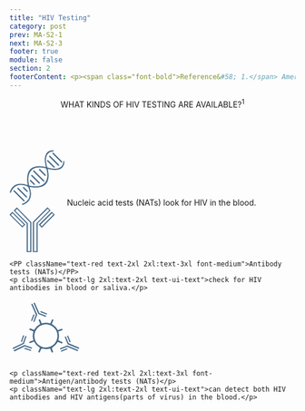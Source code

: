 ```yaml
---
title: "HIV Testing"
category: post
prev: MA-S2-1
next: MA-S2-3
footer: true
module: false
section: 2
footerContent: <p><span class="font-bold">Reference&#58; 1.</span> American Sexual Health Association. STI Testing. 2022. Accessed May 19, 2022. https://www.ashasexualhealth.org/get-tested/</p>
---
```


<Header title="ok">
  <span className="text-red">WHAT KINDS OF HIV TESTING </span>ARE AVAILABLE?<sup>1</sup>
</Header>

  <br/>
<PotatoLayout class='justify-center justify-items-center content-center items-center gap-[2.5rem] mt-[2rem] 2xl:mt-[5rem]' Cspace>
  <PotatoLayout class="mx-2 text-center flex-col items-center font-sans" space>
    <svg
      xmlns="http://www.w3.org/2000/svg"
      xmlns:xlink="http://www.w3.org/1999/xlink"
      width="97.251"
      height="97.253"
      viewBox="0 0 97.251 97.253"
    >
      <defs>
        <clipPath id="clip-path">
          <rect
            id="Rectangle_43"
            data-name="Rectangle 43"
            width="97.251"
            height="97.253"
            fill="#476a8a"
            stroke="#fff"
            stroke-width="1"
          />
        </clipPath>
      </defs>
      <g id="Group_156" data-name="Group 156" clip-path="url(#clip-path)">
        <path
          id="Path_167"
          data-name="Path 167"
          d="M31.505,61.286c-.207-1.582-.424-3.08-.6-4.584a47.578,47.578,0,0,1-.136-9.885,25.3,25.3,0,0,1,2.32-8.766A16.4,16.4,0,0,1,41.38,29.96a27.178,27.178,0,0,1,12.7-2,48.877,48.877,0,0,1,9.354,1.47c-.177-.813-.34-1.568-.507-2.322a43.477,43.477,0,0,1-1.217-11.4,18.643,18.643,0,0,1,2.685-9.6,13.284,13.284,0,0,1,10.219-6A17.85,17.85,0,0,1,76.411,0c1.145-.014,1.9.634,1.869,1.577-.026.88-.76,1.48-1.841,1.469a10.907,10.907,0,0,0-11.111,9,26.156,26.156,0,0,0-.369,8.947,53.5,53.5,0,0,0,1.782,8.926.952.952,0,0,0,.53.588,44.26,44.26,0,0,0,13.8,1.995,15.833,15.833,0,0,0,8.482-2.407,10.361,10.361,0,0,0,4.584-7.624c.089-.678.079-1.368.126-2.052a1.495,1.495,0,0,1,2.974-.085,14.093,14.093,0,0,1-3.908,10.805,14.415,14.415,0,0,1-7.915,3.981,29.249,29.249,0,0,1-9.917.158c-2.53-.393-5.047-.868-7.592-1.311.214,1.046.449,2.165.671,3.288a37.118,37.118,0,0,1,.57,11.894,19.534,19.534,0,0,1-4.937,11.421,18.286,18.286,0,0,1-8.02,4.8,35.713,35.713,0,0,1-13.18,1.195c-2.2-.144-4.379-.518-6.568-.784a2.952,2.952,0,0,0-.391,0c.5,1.7,1.055,3.364,1.464,5.066a24.534,24.534,0,0,1-.07,13.137A18.441,18.441,0,0,1,30.4,93.609a28.913,28.913,0,0,1-6.761,3.528,1.469,1.469,0,0,1-1.957-.829,1.435,1.435,0,0,1,.832-1.951,26.582,26.582,0,0,0,5.947-3.151,15.713,15.713,0,0,0,6.587-10.838c.749-5.31-.471-10.292-2.642-15.1a1.263,1.263,0,0,0-.6-.513,29.441,29.441,0,0,0-9.422-2.62,19.325,19.325,0,0,0-8.688.848,15.883,15.883,0,0,0-8.47,7.061c-.879,1.461-1.537,3.057-2.271,4.6a1.525,1.525,0,0,1-1.215,1.016A1.459,1.459,0,0,1,.1,73.707C1.8,69.09,4.266,65.011,8.407,62.15a18.328,18.328,0,0,1,8.55-3.1A30.4,30.4,0,0,1,30.88,61.086c.191.07.387.125.625.2m2.206-9.447a59.911,59.911,0,0,0,.966,9.835c.079.5.207.824.837.891,2.639.278,5.263.727,7.906.921a29.832,29.832,0,0,0,11-1.1A15.858,15.858,0,0,0,62.383,57.2a17.722,17.722,0,0,0,3.654-9.458A38.2,38.2,0,0,0,64.6,33.386a.89.89,0,0,0-.765-.723c-1.442-.309-2.873-.679-4.321-.955a31.062,31.062,0,0,0-12.381-.056A15.248,15.248,0,0,0,36.29,39.46c-2.088,3.864-2.57,8.077-2.579,12.378"
          transform="translate(0 0.001)"
          fill="#476a8a"
          stroke="#fff"
          stroke-width="1"
        />
        <path
          id="Path_168"
          data-name="Path 168"
          d="M70.588,565.178a1.766,1.766,0,0,1-.974,1.485A1.449,1.449,0,0,1,68,566.452a2.928,2.928,0,0,1-.229-.225q-8.6-8.594-17.193-17.188a1.593,1.593,0,0,1-.4-2.07,1.476,1.476,0,0,1,2.367-.191q4.757,4.748,9.507,9.5c2.593,2.592,5.191,5.178,7.77,7.784a7.486,7.486,0,0,1,.768,1.114"
          transform="translate(-43.506 -475.867)"
          fill="#476a8a"
          stroke="#fff"
          stroke-width="1"
        />
        <path
          id="Path_169"
          data-name="Path 169"
          d="M555.493,90.756a1.551,1.551,0,0,1-.786,1.481,1.4,1.4,0,0,1-1.522-.057,4.172,4.172,0,0,1-.631-.543q-7.465-7.456-14.925-14.917c-.944-.944-1.072-1.812-.377-2.513s1.588-.6,2.518.33q7.462,7.459,14.923,14.92c.409.409.856.8.8,1.3"
          transform="translate(-467.625 -64.24)"
          fill="#476a8a"
          stroke="#fff"
          stroke-width="1"
        />
        <path
          id="Path_170"
          data-name="Path 170"
          d="M584.019,32.324a3.794,3.794,0,0,1,.931.561q7.459,7.415,14.883,14.864a1.543,1.543,0,1,1-2.186,2.13q-7.4-7.386-14.785-14.78a1.548,1.548,0,0,1,1.158-2.775"
          transform="translate(-507.194 -28.158)"
          fill="#476a8a"
          stroke="#fff"
          stroke-width="1"
        />
        <path
          id="Path_171"
          data-name="Path 171"
          d="M104.095,511.853a3.05,3.05,0,0,1,.846.464q7.617,7.576,15.2,15.183a1.494,1.494,0,1,1-2.127,2.1q-2.741-2.717-5.462-5.455-4.822-4.821-9.648-9.638a1.453,1.453,0,0,1-.389-1.688,1.588,1.588,0,0,1,1.578-.963"
          transform="translate(-89.197 -445.884)"
          fill="#476a8a"
          stroke="#fff"
          stroke-width="1"
        />
        <path
          id="Path_172"
          data-name="Path 172"
          d="M509.694,135.763a1.673,1.673,0,0,1,.915-1.4,1.462,1.462,0,0,1,1.629.157,2.845,2.845,0,0,1,.282.262q5.5,5.5,11,11a1.533,1.533,0,0,1,.523,1.613,1.3,1.3,0,0,1-1.162,1.052,2.068,2.068,0,0,1-1.383-.435q-5.663-5.564-11.241-11.215a4.269,4.269,0,0,1-.567-1.029"
          transform="translate(-444.003 -116.888)"
          fill="#476a8a"
          stroke="#fff"
          stroke-width="1"
        />
        <path
          id="Path_173"
          data-name="Path 173"
          d="M189.312,510.126a1.689,1.689,0,0,1-.921,1.391,1.4,1.4,0,0,1-1.52-.108,2.344,2.344,0,0,1-.339-.294c-2.078-2.075-4.162-4.145-6.228-6.231a1.519,1.519,0,0,1,.533-2.626,1.382,1.382,0,0,1,1.479.366q3.265,3.237,6.495,6.509a3.7,3.7,0,0,1,.5.993"
          transform="translate(-156.594 -437.456)"
          fill="#476a8a"
          stroke="#fff"
          stroke-width="1"
        />
        <path
          id="Path_174"
          data-name="Path 174"
          d="M339.885,294.629c-.147.722-.4,1.27-.952,1.452a3.222,3.222,0,0,1-1.458-.05c-.2-.034-.38-.265-.545-.43q-8.628-8.618-17.251-17.24a1.635,1.635,0,0,1-.6-1.769,1.471,1.471,0,0,1,2.12-.882,2.987,2.987,0,0,1,.7.552q8.539,8.525,17.06,17.066a9.424,9.424,0,0,1,.925,1.3"
          transform="translate(-277.885 -240.019)"
          fill="#476a8a"
          stroke="#fff"
          stroke-width="1"
        />
        <path
          id="Path_175"
          data-name="Path 175"
          d="M309.341,351.088a1.854,1.854,0,0,1-.935,1.4,1.449,1.449,0,0,1-1.526-.062,2.938,2.938,0,0,1-.483-.42q-6.391-6.384-12.78-12.77a1.6,1.6,0,0,1-.562-1.83,1.5,1.5,0,0,1,2.33-.675,3.6,3.6,0,0,1,.375.351q6.389,6.386,12.768,12.783a7.353,7.353,0,0,1,.813,1.225"
          transform="translate(-255.189 -293.056)"
          fill="#476a8a"
          stroke="#fff"
          stroke-width="1"
        />
        <path
          id="Path_176"
          data-name="Path 176"
          d="M412.088,267.036c-.129.669-.386,1.2-.925,1.35a4.1,4.1,0,0,1-1.523-.044c-.14-.016-.267-.2-.387-.324q-4.868-4.863-9.731-9.731a1.523,1.523,0,0,1,.586-2.678,1.588,1.588,0,0,1,1.6.575q3.406,3.414,6.821,6.821c.955.955,1.931,1.89,2.855,2.874a6.346,6.346,0,0,1,.7,1.156"
          transform="translate(-347.536 -222.621)"
          fill="#476a8a"
          stroke="#fff"
          stroke-width="1"
        />
        <path
          id="Path_177"
          data-name="Path 177"
          d="M273.9,406.471a1.655,1.655,0,0,1,1-1.416,1.471,1.471,0,0,1,1.713.341q1.5,1.5,3,3c1.228,1.228,2.469,2.444,3.68,3.689a1.47,1.47,0,0,1-.72,2.57,1.843,1.843,0,0,1-1.38-.429c-2.284-2.2-4.518-4.457-6.743-6.72a4.158,4.158,0,0,1-.553-1.036"
          transform="translate(-238.601 -352.731)"
          fill="#476a8a"
          stroke="#fff"
          stroke-width="1"
        />
      </g>
    </svg>
    <PP className="text-red text-2xl 2xl:text-3xl font-medium">Nucleic acid tests (NATs)</PP>
    <PP className="text-lg 2xl:text-2xl text-ui-text">look for HIV in the blood.</PP>
  </PotatoLayout>
  <PotatoLayout class="text-center flex-col items-center font-sans" space>
    <svg xmlns="http://www.w3.org/2000/svg" xmlns:xlink="http://www.w3.org/1999/xlink" width="79.635" height="79.35" viewBox="0 0 79.635 79.35">
  <defs>
    <clipPath id="clip-path">
      <rect id="Rectangle_41" data-name="Rectangle 41" width="79.635" height="79.35" fill="#476a8a" stroke="#466a89" stroke-width="0.25"/>
    </clipPath>
  </defs>
  <g id="Group_149" data-name="Group 149" clip-path="url(#clip-path)">
    <path id="Path_159" data-name="Path 159" d="M114.717,28.235V79.327h-8.211v-53.5L132.22,0l5.211,5.474-22.714,22.76m-6.328-1.786v51H112.9V27.995L135.483,5.359,132.37,2.417,108.389,26.449" transform="translate(-65.248 -0.001)" fill="#476a8a" stroke="#466a89" stroke-width="0.25"/>
    <path id="Path_160" data-name="Path 160" d="M19.588,6.316,24.93.816,50.34,26.67V79.85H42.327v-50.6L19.588,6.316M44.234,28.754V78.028h4.315V27.368L25.208,3.336,21.9,6.482,44.234,28.754" transform="translate(-12 -0.5)" fill="#476a8a" stroke="#466a89" stroke-width="0.25"/>
    <path id="Path_161" data-name="Path 161" d="M133.534,43.037,156.2,20.392l5.236,5.226L138.661,48.405l-5.127-5.368m23.172-20.331L136.27,43.135l2.391,2.832,20.613-20.608-2.568-2.652" transform="translate(-81.805 -12.493)" fill="#476a8a" stroke="#466a89" stroke-width="0.25"/>
    <path id="Path_162" data-name="Path 162" d="M0,25.592l5.1-5.135L27.771,43.108l-5.221,5.027L0,25.592m2.436.125L22.5,45.828l2.933-2.739L5.165,22.812,2.436,25.717" transform="translate(0 -12.532)" fill="#476a8a" stroke="#466a89" stroke-width="0.25"/>
  </g>
</svg>

    <PP className="text-red text-2xl 2xl:text-3xl font-medium">Antibody tests (NATs)</PP>
    <p className="text-lg 2xl:text-2xl text-ui-text">check for HIV antibodies in blood or saliva.</p>

  </PotatoLayout>
  <PotatoLayout class="text-center flex-col items-center font-sans" space>
    <svg xmlns="http://www.w3.org/2000/svg" xmlns:xlink="http://www.w3.org/1999/xlink" width="128.938" height="109.138" viewBox="0 0 128.938 109.138">
  <defs>
    <clipPath id="clip-path">
      <rect id="Rectangle_42" data-name="Rectangle 42" width="32.426" height="32.311" fill="#476a8a" stroke="#fff" stroke-width="1"/>
    </clipPath>
  </defs>
  <g id="Group_155" data-name="Group 155" transform="matrix(-0.921, -0.391, 0.391, -0.921, 1260.431, 1017.912)">
    <path id="Path_33" data-name="Path 33" d="M13.715,17.64c-.78-.8-1.4-1.455-2.035-2.1-.591-.6-1.212-1.174-1.782-1.8-1.279-1.393-1.371-3.073-.255-4.122,1.066-1,2.651-.919,3.95.293,1.279,1.194,2.495,2.455,3.841,3.787,1.117-.726,2.13-1.448,3.2-2.068a23.663,23.663,0,0,1,8.1-2.837A1.541,1.541,0,0,0,30.248,6.97c-.049-1.475-.048-2.957.041-4.429A2.412,2.412,0,0,1,32.8,0,2.571,2.571,0,0,1,35.389,2.52c.106,1.187.037,2.388.067,3.584.019.758.073,1.516.118,2.405a26.18,26.18,0,0,1,12.463,5.275c1.049-1.025,2.042-1.993,3.033-2.963A16.43,16.43,0,0,1,52.429,9.5a2.791,2.791,0,0,1,3.633.241,2.577,2.577,0,0,1,.04,3.473,16.909,16.909,0,0,1-1.921,1.952c-.787.7-1.636,1.326-2.576,2.079a24.976,24.976,0,0,1,5.47,12.985c1.494,0,2.806-.011,4.117,0a13.192,13.192,0,0,1,2.307.114,2.757,2.757,0,0,1,2.137,2.325,2.583,2.583,0,0,1-1.9,2.7,6.641,6.641,0,0,1-1.857.252c-1.468.035-2.938.011-4.641.011a28.431,28.431,0,0,1-5.318,12.531c.923.965,1.735,1.819,2.552,2.669.487.507,1.024.972,1.465,1.515,1.128,1.391,1.121,2.755.035,3.789a2.775,2.775,0,0,1-3.82-.1c-.943-.84-1.8-1.779-2.7-2.666-.4-.392-.815-.765-1.384-1.3a27.692,27.692,0,0,1-12.614,5.237c0,1.395.019,2.647-.007,3.9a13.639,13.639,0,0,1-.174,2.517A2.35,2.35,0,0,1,32.5,65.7a2.339,2.339,0,0,1-2.229-2.358c-.08-1.19-.029-2.39-.033-3.586,0-.762,0-1.523,0-2.421-4.675-.851-8.981-2.218-12.7-5.369-1.271,1.244-2.431,2.437-3.658,3.556a5.062,5.062,0,0,1-1.885,1.246,2.616,2.616,0,0,1-2.8-1.036,2.769,2.769,0,0,1,.252-3.149,21.638,21.638,0,0,1,2.21-2.259c.679-.609,1.449-1.116,2.284-1.749A27.221,27.221,0,0,1,8.445,35.548c-1.467,0-2.784.008-4.1,0a12.769,12.769,0,0,1-2.1-.082A2.611,2.611,0,0,1,0,32.838a2.427,2.427,0,0,1,2.341-2.519c1.462-.144,2.946-.064,4.419-.095.482-.01.962-.057,1.609-.1.941-4.507,2.23-8.849,5.345-12.488m.014,14.922A18.914,18.914,0,0,0,32.877,52.038a19.142,19.142,0,0,0,.243-38.279,19.02,19.02,0,0,0-19.39,18.8" transform="translate(1440.43 377.614)" fill="#476a8a" stroke="#fff" stroke-width="2.5"/>
    <g id="Group_152" data-name="Group 152" transform="matrix(-0.755, -0.656, 0.656, -0.755, 1507.711, 400.443)">
      <g id="Group_151" data-name="Group 151" clip-path="url(#clip-path)">
        <path id="Path_163" data-name="Path 163" d="M119.092,2.229,109.844,11.5V32.3H106.5V10.515L116.97,0l2.122,2.229" transform="translate(-89.701)" fill="#476a8a" stroke="#fff" stroke-width="1"/>
        <path id="Path_164" data-name="Path 164" d="M32.1,11.347V33H28.839V12.4L19.58,3.058,21.757.82,32.1,11.347" transform="translate(-16.492 -0.691)" fill="#476a8a" stroke="#fff" stroke-width="1"/>
        <path id="Path_165" data-name="Path 165" d="M144.893,22.518l-9.275,9.28-2.088-2.186,9.231-9.221,2.133,2.128" transform="translate(-112.468 -17.174)" fill="#476a8a" stroke="#fff" stroke-width="1"/>
        <path id="Path_166" data-name="Path 166" d="M11.306,29.683,9.182,31.73,0,22.55l2.077-2.09q4.628,4.623,9.229,9.223" transform="translate(0 -17.233)" fill="#476a8a" stroke="#fff" stroke-width="1"/>
      </g>
    </g>
    <g id="Group_153" data-name="Group 153" transform="translate(1442.807 394.659) rotate(90)">
      <g id="Group_151-2" data-name="Group 151" clip-path="url(#clip-path)">
        <path id="Path_163-2" data-name="Path 163" d="M119.092,2.229,109.844,11.5V32.3H106.5V10.515L116.97,0l2.122,2.229" transform="translate(-89.701)" fill="#476a8a" stroke="#fff" stroke-width="1"/>
        <path id="Path_164-2" data-name="Path 164" d="M32.1,11.347V33H28.839V12.4L19.58,3.058,21.757.82,32.1,11.347" transform="translate(-16.492 -0.691)" fill="#476a8a" stroke="#fff" stroke-width="1"/>
        <path id="Path_165-2" data-name="Path 165" d="M144.893,22.518l-9.275,9.28-2.088-2.186,9.231-9.221,2.133,2.128" transform="translate(-112.468 -17.174)" fill="#476a8a" stroke="#fff" stroke-width="1"/>
        <path id="Path_166-2" data-name="Path 166" d="M11.306,29.683,9.182,31.73,0,22.55l2.077-2.09q4.628,4.623,9.229,9.223" transform="translate(0 -17.233)" fill="#476a8a" stroke="#fff" stroke-width="1"/>
      </g>
    </g>
    <g id="Group_154" data-name="Group 154" transform="translate(1482.313 444.549) rotate(-47)">
      <g id="Group_151-3" data-name="Group 151" clip-path="url(#clip-path)">
        <path id="Path_163-3" data-name="Path 163" d="M119.092,2.229,109.844,11.5V32.3H106.5V10.515L116.97,0l2.122,2.229" transform="translate(-89.701)" fill="#476a8a" stroke="#fff" stroke-width="1"/>
        <path id="Path_164-3" data-name="Path 164" d="M32.1,11.347V33H28.839V12.4L19.58,3.058,21.757.82,32.1,11.347" transform="translate(-16.492 -0.691)" fill="#476a8a" stroke="#fff" stroke-width="1"/>
        <path id="Path_165-3" data-name="Path 165" d="M144.893,22.518l-9.275,9.28-2.088-2.186,9.231-9.221,2.133,2.128" transform="translate(-112.468 -17.174)" fill="#476a8a" stroke="#fff" stroke-width="1"/>
        <path id="Path_166-3" data-name="Path 166" d="M11.306,29.683,9.182,31.73,0,22.55l2.077-2.09q4.628,4.623,9.229,9.223" transform="translate(0 -17.233)" fill="#476a8a" stroke="#fff" stroke-width="1"/>
      </g>
    </g>
  </g>
</svg>

    <p className="text-red text-2xl 2xl:text-3xl font-medium">Antigen/antibody tests (NATs)</p>
    <p className="text-lg 2xl:text-2xl text-ui-text">can detect both HIV antibodies and HIV antigens(parts of virus) in the blood.</p>

  </PotatoLayout>
</PotatoLayout>
<SingleLayout>
<SingleLayout>
<List
    type="simple"
    fontSize="text-1rem 2xl:text-1.5rem"
    list="Most rapid tests and home tests are antibody tests
    A rapid antibody test done with a finger prick or oral fluid provides results in 30 minutes or less, while an antibody self-test with saliva provides results within 20 minutes"
  />
  </SingleLayout>
  </SingleLayout>
